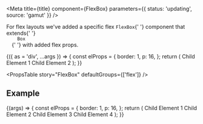 

<Meta
  title={title}
  component={FlexBox}
  parameters={{ status: 'updating', source: 'gamut' }}
/>

<p>
  For flex layouts we&apos;ve added a specific flex <code>FlexBox</code>{' '}
  component that extends{' '}
  <code>
    <LinkTo kind="Layouts/Box">Box</LinkTo>
  </code>{' '}
  with added flex props.
</p>

<Canvas>
  <Story
    name="FlexBox"
    args={{
      justifyContent: 'space-around',
    }}
  >
    {({ as = 'div', ...args }) => {
      const elProps = {
        border: 1,
        p: 16,
      };
      return (
        <FlexBox {...args}>
          <Box {...elProps}>Child Element 1</Box>
          <Box {...elProps}>Child Element 2</Box>
        </FlexBox>
      );
    }}
  </Story>
</Canvas>

<PropsTable story="FlexBox" defaultGroups={['flex']} />

## Example

<Canvas>
  <Story
    name="Space Between"
    args={{
      children: 'Hello world I am a FlexBox',
    }}
  >
    {(args) => {
      const elProps = {
        border: 1,
        p: 16,
      };
      return (
        <FlexBox justifyContent="space-between">
          <Box {...elProps}>Child Element 1</Box>
          <Box {...elProps}>Child Element 2</Box>
          <Box {...elProps}>Child Element 3</Box>
          <Box {...elProps}>Child Element 4</Box>
        </FlexBox>
      );
    }}
  </Story>
</Canvas>
